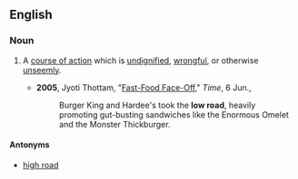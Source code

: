 ==English==

===Noun===
{{en-noun|head=[[low]] [[road]]}}

# {{context|idiomatic|lang=en}} A [[course of action]] which is [[undignified]], [[wrongful]], or otherwise [[unseemly]].
#* '''2005''', Jyoti Thottam, "[http://www.time.com/time/magazine/article/0,9171,1069473,00.html Fast-Food Face-Off]," ''Time'', 6 Jun.,
#*: Burger King and Hardee's took the '''low road''', heavily promoting gut-busting sandwiches like the Enormous Omelet and the Monster Thickburger.

====Antonyms====
* [[high road]]